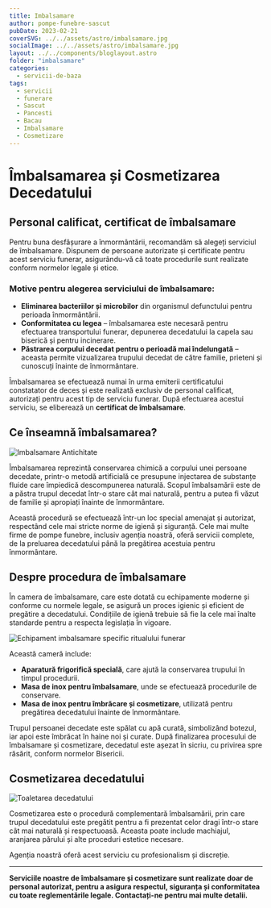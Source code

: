 ```yaml
---
title: Imbalsamare
author: pompe-funebre-sascut
pubDate: 2023-02-21
coverSVG: ../../assets/astro/imbalsamare.jpg
socialImage: ../../assets/astro/imbalsamare.jpg
layout: ../../components/bloglayout.astro
folder: "imbalsamare"
categories:
  - servicii-de-baza
tags:
  - servicii
  - funerare
  - Sascut
  - Pancesti
  - Bacau
  - Imbalsamare
  - Cosmetizare
---
```



# Îmbalsamarea și Cosmetizarea Decedatului

## Personal calificat, certificat de îmbalsamare


Pentru buna desfășurare a înmormântării, recomandăm să alegeți serviciul de îmbalsamare. Dispunem de persoane autorizate și certificate pentru acest serviciu funerar, asigurându-vă că toate procedurile sunt realizate conform normelor legale și etice.

### Motive pentru alegerea serviciului de îmbalsamare:

- **Eliminarea bacteriilor și microbilor** din organismul defunctului pentru perioada înmormântării.
- **Conformitatea cu legea** – îmbalsamarea este necesară pentru efectuarea transportului funerar, depunerea decedatului la capela sau biserică și pentru incinerare.
- **Păstrarea corpului decedat pentru o perioadă mai îndelungată** – aceasta permite vizualizarea trupului decedat de către familie, prieteni și cunoscuți înainte de înmormântare.

Îmbalsamarea se efectuează numai în urma emiterii certificatului constatator de deces și este realizată exclusiv de personal calificat, autorizați pentru acest tip de serviciu funerar. După efectuarea acestui serviciu, se eliberează un **certificat de îmbalsamare**.

## Ce înseamnă îmbalsamarea?

<Image src="../../../src/assets/gallery/imbalsamare/imbalsamare-antichitate.jpg" alt="Imbalsamare Antichitate" class="w-1/3 float-left mr-4" />

Îmbalsamarea reprezintă conservarea chimică a corpului unei persoane decedate, printr-o metodă artificială ce presupune injectarea de substanțe fluide care împiedică descompunerea naturală. Scopul îmbalsamării este de a păstra trupul decedat într-o stare cât mai naturală, pentru a putea fi văzut de familie și apropiați înainte de înmormântare.

Această procedură se efectuează într-un loc special amenajat și autorizat, respectând cele mai stricte norme de igienă și siguranță. Cele mai multe firme de pompe funebre, inclusiv agenția noastră, oferă servicii complete, de la preluarea decedatului până la pregătirea acestuia pentru înmormântare.

## Despre procedura de îmbalsamare

În camera de îmbalsamare, care este dotată cu echipamente moderne și conforme cu normele legale, se asigură un proces igienic și eficient de pregătire a decedatului. Condițiile de igienă trebuie să fie la cele mai înalte standarde pentru a respecta legislația în vigoare.

<Image src="../../../src/assets/gallery/imbalsamare/echipament-imbalsamare-specific-ritualului-funerar.jpg" alt="Echipament imbalsamare specific ritualului funerar" class="w-1/2 float-right mr-4" />


Această cameră include:

- **Aparatură frigorifică specială**, care ajută la conservarea trupului în timpul procedurii.
- **Masa de inox pentru îmbalsamare**, unde se efectuează procedurile de conservare.
- **Masa de inox pentru îmbrăcare și cosmetizare**, utilizată pentru pregătirea decedatului înainte de înmormântare.

Trupul persoanei decedate este spălat cu apă curată, simbolizând botezul, iar apoi este îmbrăcat în haine noi și curate. După finalizarea procesului de îmbalsamare și cosmetizare, decedatul este așezat în sicriu, cu privirea spre răsărit, conform normelor Bisericii.

## Cosmetizarea decedatului

<Image src="../../../src/assets/gallery/imbalsamare/toaletare-decedat.png" alt="Toaletarea decedatului" class="w-1/3 float-left mr-4" />

Cosmetizarea este o procedură complementară îmbalsamării, prin care trupul decedatului este pregătit pentru a fi prezentat celor dragi într-o stare cât mai naturală și respectuoasă. Aceasta poate include machiajul, aranjarea părului și alte proceduri estetice necesare.

Agenția noastră oferă acest serviciu cu profesionalism și discreție.

---

**Serviciile noastre de îmbalsamare și cosmetizare sunt realizate doar de personal autorizat, pentru a asigura respectul, siguranța și conformitatea cu toate reglementările legale. Contactați-ne pentru mai multe detalii.**

